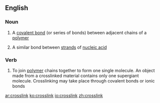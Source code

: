 ==English==

===Noun===
{{en-noun|head=[[cross]][[link]]}}

# {{label|en|chemistry}} A [[covalent bond]] (or series of bonds) between adjacent chains of a [[polymer]]
# {{label|en|biochemistry}} A similar bond between [[strand]]s of [[nucleic acid]]

===Verb===
{{en-verb}}

# {{label|en|chemistry}} To join [[polymer]] chains together to form one single molecule. An object made from a crosslinked material contains only one supergiant molecule. Crosslinking may take place through covalent bonds or ionic bonds

[[ar:crosslink]]
[[ko:crosslink]]
[[io:crosslink]]
[[zh:crosslink]]